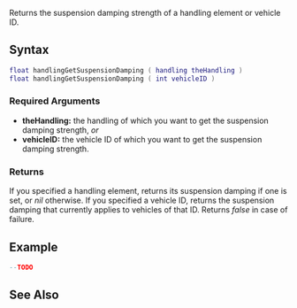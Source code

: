 
{{Server function}}
Returns the suspension damping strength of a handling element or vehicle ID.

==Syntax==
<syntaxhighlight lang="lua">
float handlingGetSuspensionDamping ( handling theHandling )
float handlingGetSuspensionDamping ( int vehicleID )
</syntaxhighlight>

===Required Arguments===
*'''theHandling:''' the handling of which you want to get the suspension damping strength, ''or''
*'''vehicleID:''' the vehicle ID of which you want to get the suspension damping strength.

===Returns===
If you specified a handling element, returns its suspension damping if one is set, or ''nil'' otherwise. If you specified a vehicle ID, returns the suspension damping that currently applies to vehicles of that ID. Returns ''false'' in case of failure.

==Example==
<syntaxhighlight lang="lua">
--TODO
</syntaxhighlight>

==See Also==
{{Handling_functions}}